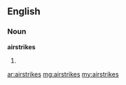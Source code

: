 ==English==

===Noun===
'''airstrikes'''

# {{plural of|[[airstrike]]}}

[[ar:airstrikes]]
[[mg:airstrikes]]
[[my:airstrikes]]